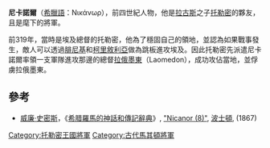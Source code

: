 '''尼卡諾爾'''（[[希臘語|希臘語]]：Νικάνωρ），前四世紀人物，他是[[拉古斯|拉古斯]]之子[[托勒密一世|托勒密]]的夥友，且是麾下的將軍。

前319年，當時是埃及總督的托勒密，他為了穩固自己的領地，並認為如果戰事發生，敵人可以透過[[腓尼基|腓尼基]]和[[柯里敘利亞|柯里敘利亞]]做為跳板進攻埃及。因此托勒密先派遣尼卡諾爾率領一支軍隊進攻那邊的總督[[米利都的拉俄墨東|拉俄墨東]]（Laomedon），成功攻佔當地，並俘虜拉俄墨東{{r|diod_18.43}}。

==參考==
{{reflist|refs=
<ref name=diod_18.43> [[西西里的狄奧多羅斯|西西里的狄奧多羅斯]], ''Bibliotheca'', xviii. 43</ref>
}}
*[[威廉·史密斯_(辭典編纂者)|威廉·史密斯]]，《[[希腊羅馬的神話和傳記辭典|希腊羅馬的神話和傳記辭典]]》, [https://web.archive.org/web/20110605074519/http://www.ancientlibrary.com/smith-bio/2284.html "Nicanor (8)"], [[波士頓|波士頓]], (1867)

[[Category:托勒密王國將軍|Category:托勒密王國將軍]]
[[Category:古代馬其頓將軍|Category:古代馬其頓將軍]]
